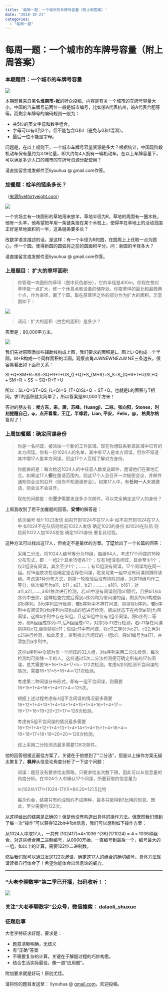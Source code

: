 ```yaml
---
title: '每周一题：一个城市的车牌号容量（附上周答案）'
date: "2018-10-21"
categories:
  - "每周一题"
---
```


<h1 id="每周一题：一个城市的车牌号容量（附上周答案）">每周一题：一个城市的车牌号容量（附上周答案）</h1>

<h3 id="本期题目：一个城市的车牌号容量">本期题目：一个城市的车牌号容量</h3>

![](http://oy876kcmf.bkt.clouddn.com/FmJ2cIwwgS_ExuYGzF1gbFfrqQV7)

本期题目来自署名**淮南市-张**的听众投稿，内容是有关一个城市的车牌号容量大小。中国的汽车牌号前两位一般是城市编号，比如浙A代表杭州，皖A代表合肥等等。而剩余车牌号的编码规则一般为：

<ul>
<li>共5位的英文字母和数字组合。</li>
<li>字母可以有0到2个，但不能包含O和I（避免与0和1混淆）。</li>
<li>最后一位不能是字母。</li>
</ul>

问题是，在以上规则下，一个城市车牌号容量资源是多大？根据统计，中国现阶段机动车保有量约为3.19亿量，即大约每4人拥有一辆机动车。在以上车牌容量下，可以满足多少人口的城市的车牌号资源分配使用？

请直接留言或发邮件至liyouhua @ gmail.com作答。

<h3 id="加餐题：栓羊的链条多长？">加餐题：栓羊的链条多长？</h3>

（<a href="http://xn--fivethirtyeight-vb85ak72f.com">来源fivethirtyeight.com</a>）

![](http://oy876kcmf.bkt.clouddn.com/FsY3DZfsSQ2ag207DmvOlRhzymuq)

一个农场主有一块圆形的草地用来放羊，草地半径为R，草地的周围有一圈木桩。他有一头羊，他希望把羊用一条链条拴在某个木桩上，使得羊在草地上的活动范围正好是草地面积的一半，这条链条要多长？

改数学语言描述的话，是这样：有一个半径为R的圆，在圆周上上任取一点为圆心，作一个圆。使得新圆的圆弧将之前的圆面积平分。问：新圆的半径多大？

请直接留言或发邮件至liyouhua @ gmail.com作答。

<h3 id="上周题目：-扩大的草坪面积">上周题目： 扩大的草坪面积</h3>

<blockquote>
你管理一块圆形的草坪（图中灰色部分），它的半径是400m。你现在想对草坪做一点扩大，修一个休息点和设备的储存处。你取草坪的最北和最西两个点，作为直径，画了个圆。取在原草坪之外的部分作为扩大的面积，示意图如下：
</blockquote>

![](http://oy876kcmf.bkt.clouddn.com/FhO_MsdM44kAQNEOypJDEcnOcd5p)

<blockquote>
请问：扩大的面积（白色的面积）是多少？
</blockquote>

答案是：80,000平方米。

![](http://oy876kcmf.bkt.clouddn.com/FvSePaz0M4S44kDiWn5AcsQ8zu13)

我们先对原图添加些辅助线构成上图，我们要求的面积是L。图上L+Q构成一个半圆，M+R构成一个同样面积的半圆。观察直角<span class="katex--inline"><span class="katex"><span class="katex-mathml">△WNE\bigtriangleup WNE</span><span class="katex-html" aria-hidden="true"><span class="base"><span class="strut" style="height:.88888em;vertical-align:-.19444em;"></span><span class="mord">△</span><span style="margin-right:.13889em;" class="mord mathit">W</span><span style="margin-right:.10903em;" class="mord mathit">N</span><span style="margin-right:.05764em;" class="mord mathit">E</span></span></span></span></span>三条边长，很容易看出如下面积关系：

<span class="katex--display"><span class="katex-display"><span class="katex"><span class="katex-mathml">SL+Q+SM+R=SS=SQ+R+T+US_{L+Q}+S_{M+R}=S_S=S_{Q+R+T+U}</span><span class="katex-html" aria-hidden="true"><span class="base"><span class="strut" style="height:.969438em;vertical-align:-.286108em;"></span><span class="mord"><span style="margin-right:.05764em;" class="mord mathit">S</span><span class="msupsub"><span class="vlist-t vlist-t2"><span class="vlist-r"><span class="vlist" style="height:.328331em;"><span class="" style="top:-2.55em;margin-left:-.05764em;margin-right:.05em;"><span class="pstrut" style="height:2.7em;"></span><span class="sizing reset-size6 size3 mtight"><span class="mord mtight"><span class="mord mathit mtight">L</span><span class="mbin mtight">+</span><span class="mord mathit mtight">Q</span></span></span></span></span><span class="vlist-s">​</span></span><span class="vlist-r"><span class="vlist" style="height:.286108em;"><span class=""></span></span></span></span></span></span><span class="mspace" style="margin-right:.222222em;"></span><span class="mbin">+</span><span class="mspace" style="margin-right:.222222em;"></span></span><span class="base"><span class="strut" style="height:.891661em;vertical-align:-.208331em;"></span><span class="mord"><span style="margin-right:.05764em;" class="mord mathit">S</span><span class="msupsub"><span class="vlist-t vlist-t2"><span class="vlist-r"><span class="vlist" style="height:.328331em;"><span class="" style="top:-2.55em;margin-left:-.05764em;margin-right:.05em;"><span class="pstrut" style="height:2.7em;"></span><span class="sizing reset-size6 size3 mtight"><span class="mord mtight"><span style="margin-right:.10903em;" class="mord mathit mtight">M</span><span class="mbin mtight">+</span><span style="margin-right:.00773em;" class="mord mathit mtight">R</span></span></span></span></span><span class="vlist-s">​</span></span><span class="vlist-r"><span class="vlist" style="height:.208331em;"><span class=""></span></span></span></span></span></span><span class="mspace" style="margin-right:.277778em;"></span><span class="mrel">=</span><span class="mspace" style="margin-right:.277778em;"></span></span><span class="base"><span class="strut" style="height:.83333em;vertical-align:-.15em;"></span><span class="mord"><span style="margin-right:.05764em;" class="mord mathit">S</span><span class="msupsub"><span class="vlist-t vlist-t2"><span class="vlist-r"><span class="vlist" style="height:.328331em;"><span class="" style="top:-2.55em;margin-left:-.05764em;margin-right:.05em;"><span class="pstrut" style="height:2.7em;"></span><span class="sizing reset-size6 size3 mtight"><span style="margin-right:.05764em;" class="mord mathit mtight">S</span></span></span></span><span class="vlist-s">​</span></span><span class="vlist-r"><span class="vlist" style="height:.15em;"><span class=""></span></span></span></span></span></span><span class="mspace" style="margin-right:.277778em;"></span><span class="mrel">=</span><span class="mspace" style="margin-right:.277778em;"></span></span><span class="base"><span class="strut" style="height:.969438em;vertical-align:-.286108em;"></span><span class="mord"><span style="margin-right:.05764em;" class="mord mathit">S</span><span class="msupsub"><span class="vlist-t vlist-t2"><span class="vlist-r"><span class="vlist" style="height:.328331em;"><span class="" style="top:-2.55em;margin-left:-.05764em;margin-right:.05em;"><span class="pstrut" style="height:2.7em;"></span><span class="sizing reset-size6 size3 mtight"><span class="mord mtight"><span class="mord mathit mtight">Q</span><span class="mbin mtight">+</span><span style="margin-right:.00773em;" class="mord mathit mtight">R</span><span class="mbin mtight">+</span><span style="margin-right:.13889em;" class="mord mathit mtight">T</span><span class="mbin mtight">+</span><span style="margin-right:.10903em;" class="mord mathit mtight">U</span></span></span></span></span><span class="vlist-s">​</span></span><span class="vlist-r"><span class="vlist" style="height:.286108em;"><span class=""></span></span></span></span></span></span></span></span></span></span></span>

所以：<span class="katex--inline"><span class="katex"><span class="katex-mathml">SL+Q=ST+QS_{L+Q}=S_{T+Q}</span><span class="katex-html" aria-hidden="true"><span class="base"><span class="strut" style="height:.969438em;vertical-align:-.286108em;"></span><span class="mord"><span style="margin-right:.05764em;" class="mord mathit">S</span><span class="msupsub"><span class="vlist-t vlist-t2"><span class="vlist-r"><span class="vlist" style="height:.328331em;"><span class="" style="top:-2.55em;margin-left:-.05764em;margin-right:.05em;"><span class="pstrut" style="height:2.7em;"></span><span class="sizing reset-size6 size3 mtight"><span class="mord mtight"><span class="mord mathit mtight">L</span><span class="mbin mtight">+</span><span class="mord mathit mtight">Q</span></span></span></span></span><span class="vlist-s">​</span></span><span class="vlist-r"><span class="vlist" style="height:.286108em;"><span class=""></span></span></span></span></span></span><span class="mspace" style="margin-right:.277778em;"></span><span class="mrel">=</span><span class="mspace" style="margin-right:.277778em;"></span></span><span class="base"><span class="strut" style="height:.969438em;vertical-align:-.286108em;"></span><span class="mord"><span style="margin-right:.05764em;" class="mord mathit">S</span><span class="msupsub"><span class="vlist-t vlist-t2"><span class="vlist-r"><span class="vlist" style="height:.328331em;"><span class="" style="top:-2.55em;margin-left:-.05764em;margin-right:.05em;"><span class="pstrut" style="height:2.7em;"></span><span class="sizing reset-size6 size3 mtight"><span class="mord mtight"><span style="margin-right:.13889em;" class="mord mathit mtight">T</span><span class="mbin mtight">+</span><span class="mord mathit mtight">Q</span></span></span></span></span><span class="vlist-s">​</span></span><span class="vlist-r"><span class="vlist" style="height:.286108em;"><span class=""></span></span></span></span></span></span></span></span></span></span>。也就是L的面积与T相同。求T的面积就太简单了，所以答案是80,000平方米！

答对的朋友有：**侯方东，来，唐，苏峰，Huangjl，二咏，张向阳，Stones，时刻提醒自己，φ，点开看看，王辽，半缘君，Lian, 平安， Felix，@， 格奥尔格**答对了！

<h3 id="上周加餐题：确定间谍身份">上周加餐题：确定间谍身份</h3>

<blockquote>
你是一名间谍，被派往一个新的工作区域。现在你想联系到该区域中已有的本方间谍。你有一份1024人的名单，其中有17人是本方间谍。但你不知道其中哪17人是本方间谍，但这17个人互相了解对方身份。
</blockquote>

<blockquote>
你能做的是：每次给这1024人的中任意人数发送邮件，邀请他们在某地汇合。如果这17人**都**在邀请范围内，则这17个人会召开一次秘密会议，并邮件通知你会议的召开（但你不知道谁参会）。如果17人中，有**任何一人**未被邀请，则会议不会召开。
</blockquote>

<blockquote>
现在的问题是：你**至少**需要发送多少次邮件，可以完全确定这17人的身份？
</blockquote>

上周我收到了若干加餐题的回答。**安博**的解答是：

<blockquote>
依次编号 给1-1023发信 如召开则1024不在17人中 如不召开则1024在17人中 如1024不在队伍则给前1022人发信 确定1023的身份 如1024在队伍 则给前1022人加1024发信 确定1023身份 重复此过程。
</blockquote>

这种方法可以找出这17人，但肯定不是最优的方案。**丁辽**给出了一个长篇的回答：

<blockquote>
采用二分法，将1024人编号等分为16组，每组64人，考虑17个间谍的16种分布形式，即：一组2个其余15组各1个；仅有1组没有间谍，其余至少1个；仅2组没有间谍，其余至少1个；……；有15组没有间谍，17个间谍均在同一组。对16组依次检验确定是否存在间谍，若发现某一组中没有间谍则排除该组。考虑第1种分布方式，则第一轮检验后没有排除的组，对这16组均作二等分，依次编号为a11，b11；a21，b21；……；a161，b161；对a11,a21,……,a161依次进行检测，若ai1中没有间谍则用bi1替代，且把bi1从b序列中去除，这样检查完成后得到a序列均为带间谍的组，剩余的bj1构成新的b序列。对b序列进行检测，若b序列中不存在间谍，则排除b序列。若b序列中有间谍则对b序列内部构成的组进行检测，极端状态下在检测ai1时均带间谍，这样b序列中存在16组，且这16组中仅有1组带间谍。将b序列二等分，前8组组成序列c11,后8组组成c12，对序列c11进行检测，若c11存在间谍则排除c12,否则排除c11；假设c11中有间谍，将c11二等分为c21、c22,再对c21进行检测，如此反复，直到找出含间谍的一组bi1，将bi1编号为a171，并添加到a序列中。

这样a序列中全部为含一个间谍的32人组，对a序列采用二分法检测，每次检测均可排除一半的人。这样通过5次二分法检测便可确定所有的17名间谍，总共需要16+16+1+4+17×5＝122次检测。考虑b序列检测不含间谍的情况，需要16+17×5+16+4＝121次检测。

考虑第二种间谍分布形式，即有一组不含间谍，则需要16+15+1+4+16+1+4+17×4＝125次。

根据上述过程考虑有4组不含间谍的情况最多需要16+12+1+4+13+1+4+14+1+4+15+1+4+16+1+4+17＝16+17+18+19+20+21+17＝128次检测。

考虑有5组不含间谍的情况最多需要16+11+1+4+12+1+4+13+1+4+14+1+4+15+1+4+16+4＝16+16+17+18+19+20+20＝126次检测。

综上采用二分检测法最多需要128次邮件。
</blockquote>

他的回答很接近最佳方案了，关键在于他想到了“二分法”，但是以上操作方案无疑太繁复了。**枫梓**从信息论角度分析了一下这个问题：

<blockquote>
间谍：题目没有要求给出策略，只要求给出次数下限，因此可以从信息量的角度分析。在1024个人中确认17个间谍，所要获取的信息量为

ln(1024!/(17!×(1024-17)!))≈84.20≈121.5比特

每次约会，结果只有约成和约不成两种，最多只能得到1比特的信息。因此，至少需要约122次。
</blockquote>

从这样给出的结果是正确的！但是他没有构造出具体的操作方法。但既然我们想到了每一次“操作”可以获得122bit中1bit信息，我们可以想到如下操作方案：

从1024人中取17人，一共有 <span class="katex--inline"><span class="katex"><span class="katex-mathml">(102417)≈4×1036\binom{1024}{17}\approx 4 \times 10^{36}</span><span class="katex-html" aria-hidden="true"><span class="base"><span class="strut" style="height:1.24512em;vertical-align:-.35001em;"></span><span class="mord"><span class="mopen delimcenter" style="top:0;"><span class="delimsizing size1">(</span></span><span class="mfrac"><span class="vlist-t vlist-t2"><span class="vlist-r"><span class="vlist" style="height:.895108em;"><span class="" style="top:-2.355em;"><span class="pstrut" style="height:2.7em;"></span><span class="sizing reset-size6 size3 mtight"><span class="mord mtight"><span class="mord mtight">1</span><span class="mord mtight">7</span></span></span></span><span class="" style="top:-3.144em;"><span class="pstrut" style="height:2.7em;"></span><span class="sizing reset-size6 size3 mtight"><span class="mord mtight"><span class="mord mtight">1</span><span class="mord mtight">0</span><span class="mord mtight">2</span><span class="mord mtight">4</span></span></span></span></span><span class="vlist-s">​</span></span><span class="vlist-r"><span class="vlist" style="height:.345em;"><span class=""></span></span></span></span></span><span class="mclose delimcenter" style="top:0;"><span class="delimsizing size1">)</span></span></span><span class="mspace" style="margin-right:.277778em;"></span><span class="mrel">≈</span><span class="mspace" style="margin-right:.277778em;"></span></span><span class="base"><span class="strut" style="height:.72777em;vertical-align:-.08333em;"></span><span class="mord">4</span><span class="mspace" style="margin-right:.222222em;"></span><span class="mbin">×</span><span class="mspace" style="margin-right:.222222em;"></span></span><span class="base"><span class="strut" style="height:.814108em;vertical-align:0;"></span><span class="mord">1</span><span class="mord"><span class="mord">0</span><span class="msupsub"><span class="vlist-t"><span class="vlist-r"><span class="vlist" style="height:.814108em;"><span class="" style="top:-3.063em;margin-right:.05em;"><span class="pstrut" style="height:2.7em;"></span><span class="sizing reset-size6 size3 mtight"><span class="mord mtight"><span class="mord mtight">3</span><span class="mord mtight">6</span></span></span></span></span></span></span></span></span></span></span></span></span>种组合。对这些组合用二进制编号，从0000开始，一直编号到最后一个，编号最大的一组，如以上的计算，需要122位二进制数。

然后我们就可以通过发送122次邀请，确定这17人的组合的确切编号。具体方法就请读者自行体会了！希望你能体会出信息论的威力。

<hr>

<h3 id="大老李聊数学”第二季已开播，扫码收听！：">"大老李聊数学”第二季已开播，扫码收听！：</h3>

![](https://upload-images.jianshu.io/upload_images/348687-157cd7585d8e4ebc?imageMogr2/auto-orient/strip%7CimageView2/2/w/432)

<h3 id="关注“大老李聊数学”公众号，微信搜索：-dalaoli_shuxue">关注“大老李聊数学”公众号，微信搜索： dalaoli_shuxue</h3>

<h3 id="征题启事">征题启事</h3>

大老李特征求好题，要求是：

<ul>
<li>题意清晰明确，无歧义</li>
<li>有“正确”答案</li>
<li>不需要复杂的计算，关键在于解题过程的巧妙构思。</li>
<li>结合生活实际最佳，像一道“应用题”。</li>
</ul>

附加要求就是好玩！原创尤佳。

请将你的题目发送至： liyouhua @ <a href="http://gmail.com">gmail.com</a>，欢迎投稿。